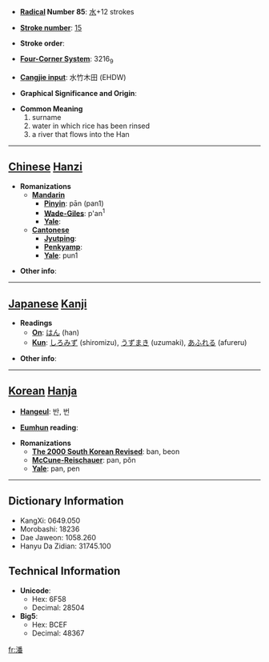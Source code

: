 * '''[[Wiktionary:Chinese radical index| Radical]] Number 85''': [[Wiktionary:Chinese radical index 水|水]]+12 strokes

* '''[[Wiktionary:Chinese total strokes index|Stroke number]]''': [[Wiktionary:Chinese total strokes index 15|15]]

* '''Stroke order''': 

* '''[[Wiktionary:Chinese four corner index|Four-Corner System]]''': 3216<sub>9</sub>

* '''[[Wiktionary:Chinese Cangjie index|Cangjie input]]''': 水竹木田 (EHDW)

* '''Graphical Significance and Origin''': 

* '''Common Meaning'''
*#surname
*# water in which rice has been rinsed
*# a river that flows into the Han


----

== [[Chinese]] [[Hanzi]] ==

* '''Romanizations'''
** '''[[Mandarin]]'''
*** '''[[Pinyin]]''': pān (pan1)
*** '''[[Wade-Giles]]''': p'an<sup>1</sup>
*** '''[[Yale]]''': 
** '''[[Cantonese]]'''
*** '''[[Jyutping]]''':
*** '''[[Penkyamp]]''': 
*** '''[[Yale]]''': pun1

* '''Other info''': 

----

== [[Japanese]] [[Kanji]] ==

* '''Readings'''
** '''[[On]]''': [[はん]] (han)
** '''[[Kun]]''': [[しろみず]] (shiromizu), [[うずまき]] (uzumaki), [[あふれる]] (afureru)

* '''Other info''':  

----

== [[Korean]] [[Hanja]] ==

* '''[[Hangeul]]''': 반, 번

* '''[[Eumhun]] reading''': 

* '''Romanizations'''
** '''[[The 2000 South Korean Revised Romanization|The 2000 South Korean Revised]]''': ban, beon
** '''[[McCune-Reischauer]]''': pan, pŏn
** '''[[Yale]]''': pan, pen

----

== Dictionary Information ==

* KangXi: 0649.050
* Morobashi: 18236
* Dae Jaweon: 1058.260
* Hanyu Da Zidian: 31745.100

== Technical Information ==

* '''Unicode''':
** Hex: 6F58
** Decimal: 28504
* '''Big5''':
** Hex: BCEF
** Decimal: 48367

[[fr:潘]]